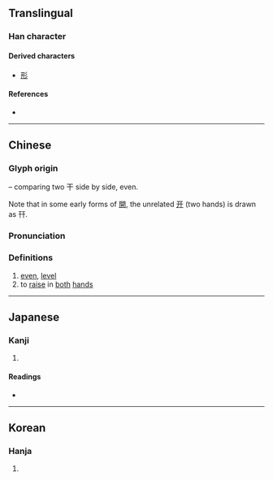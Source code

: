 {{character info/new}}
{{also|开|井|幷}}
==Translingual==

===Han character===
{{Han char|rn=51|rad=干|as=03|sn=6|four=10440|canj=MJMJ|ids=⿰干干}}

====Derived characters====
* [[形]] <!-- See etymology. -->

====References====
* {{Han ref|kx=0340.030|dkj=09169|dj=0649.010|hdz=10408.020|uh=5E75|ud=24181|bh=C9DB|bd=51675}}

----

==Chinese==
{{zh-forms}}

===Glyph origin===
{{Han etym}}
{{Han compound|干|干|ls=i}} – comparing two 干 side by side, even.

Note that in some early forms of [[開]], the unrelated [[开]] (two hands) is drawn as 幵.

===Pronunciation===
{{zh-pron
|m=jiān,qiān
|c=gin1,hin1
|mc=y
|oc=y
|ma=
|cat=n,v
}}

===Definitions===
{{zh-hanzi}}

# [[even]], [[level]]
# to [[raise]] in [[both]] [[hand]]s

----

==Japanese==
{{ja-kanji forms|开|幵}}

===Kanji===
{{ja-kanji|grade=|rs=干03|shin=开}}

# {{defn|lang=ja|sort=干03}}

====Readings====
* {{ja-readings|on=[[けん]] (ken)|kun=[[たいらか]] (tairaka)}}

----

==Korean==

===Hanja===
{{ko-hanja|hangeul=견|eumhun=|rv=gyeon|mr=kyŏn|y=kyen}}

# {{defn|lang=ko|sort=干03}}